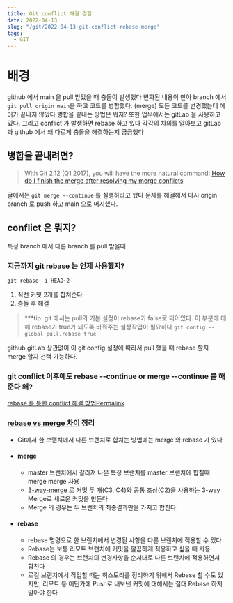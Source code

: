 ```yaml
---
title: Git conflict 해결 경험
date: 2022-04-13
slug: "/git/2022-04-13-git-conflict-rebase-merge"
tags:
  - GIT
---
```


# 배경

github 에서 main 을 pull 받았을 때 충돌이 발생했다
변화된 내용이 만아 branch 에서 `git pull origin main`을 하고
코드를 병합했다. (merge)
모든 코드를 변경했는데 에러가 끝나지 않았다
병합을 끝내는 방법은 뭐지?
또한
업무에서는 gitLab 을 사용하고 있다.
그리고 conflict  가 발생하면 rebase 하고 있다
각각의 차의를 알아보고
gitLab 과 github 에서 왜 다르게 충돌을 해결하는지 궁금했다


## 병합을 끝내려면?
> With Git 2.12 (Q1 2017), you will have the more natural command:
[How do I finish the merge after resolving my merge conflicts](https://stackoverflow.com/questions/2474097/how-do-i-finish-the-merge-after-resolving-my-merge-conflicts)

 글에서는 `git merge --continue` 를 실행하라고 했다 문제를 해결해서
다시 origin branch 로 push 하고 main 으로 머지했다.


## conflict 은 뭐지?
특정 branch 에서 다른 branch 를 pull 받을때 

###  지금까지 git rebase  는 언제 사용헸지?
`git rebase -i HEAD~2`
1. 직전 커밋 2개를 합쳐준다
2. 충돌 후 해결

> ***tip:
git 에서는 pull의 기본 설정이 rebase가 false로 되어있다.
이 부분에 대해 rebase가 true가 되도록 바꿔주는 설정작업이 필요하다
`git config --global pull.rebase true`

github,gitLab 상관없이
이 git config 설정에 따라서 pull 했을 때 rebase 할지 merge 할지 선택 가능하다.

### git conflict 이후에도 rebase --continue or merge --continue 를 해준다 왜?
[rebase 를 통한 conflict 해결 방법Permalink](https://baeji77.github.io/dev/git/etc/git-rebase-and-confilct-resolve/)

###  [rebase vs merge 차이](https://git-scm.com/book/ko/v2/Git-%EB%B8%8C%EB%9E%9C%EC%B9%98-Rebase-%ED%95%98%EA%B8%B0) 정리
* Git에서 한 브랜치에서 다른 브랜치로 합치는 방법에는 merge 와 rebase 가 있다
* #### merge
    * master 브랜치에서 갈라져 나온 특정 브랜치를 master 브랜치에 합칠때 merge  merge 사용
    *  [3-way-merge](https://en.wikipedia.org/wiki/Merge_(version_control)) 로 커밋 두 개(C3, C4)와 공통 조상(C2)을 사용하는 3-way Merge로 새로운 커밋을 만든다
    * Merge 의 경우는 두 브랜치의 최종결과만을 가지고 합친다.
* #### rebase
    * rebase 명령으로 한 브랜치에서 변경된 사항을 다른 브랜치에 적용할 수 있다
    * Rebase는 보통 리모트 브랜치에 커밋을 깔끔하게 적용하고 싶을 때 사용
    * Rebase 의 경우는 브랜치의 변경사항을 순서대로 다른 브랜치에 적용하면서 합친다
    * 로컬 브랜치에서 작업할 때는 히스토리를 정리하기 위해서 Rebase 할 수도 있지만, 리모트 등 어딘가에 Push로 내보낸 커밋에 대해서는 절대 Rebase 하지 말아야 한다